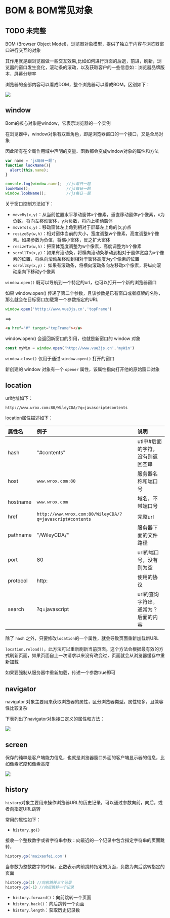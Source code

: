 # BOM & BOM常见对象

## TODO 未完整

BOM (Browser Object Model)，浏览器对象模型，提供了独立于内容与浏览器窗口进行交互的对象

其作用就是跟浏览器做一些交互效果,比如如何进行页面的后退，前进，刷新，浏览器的窗口发生变化，滚动条的滚动，以及获取客户的一些信息如：浏览器品牌版本，屏幕分辨率

浏览器的全部内容可以看成DOM，整个浏览器可以看成BOM。区别如下：

![](https://static.vue-js.com/482f33e0-8089-11eb-85f6-6fac77c0c9b3.png)

## window

Bom的核心对象是window，它表示浏览器的一个实例

在浏览器中，window对象有双重角色，即是浏览器窗口的一个接口，又是全局对象

因此所有在全局作用域中声明的变量、函数都会变成window对象的属性和方法

```js showLineNumbers copy
var name = 'js每日一题';
function lookName(){
  alert(this.name);
}

console.log(window.name);  //js每日一题
lookName();                //js每日一题
window.lookName();         //js每日一题
```

关于窗口控制方法如下：

- `moveBy(x,y)`：从当前位置水平移动窗体x个像素，垂直移动窗体y个像素，x为负数，将向左移动窗体，y为负数，将向上移动窗体
- `moveTo(x,y)`：移动窗体左上角到相对于屏幕左上角的(x,y)点
- `resizeBy(w,h)`：相对窗体当前的大小，宽度调整w个像素，高度调整h个像素。如果参数为负值，将缩小窗体，反之扩大窗体
- `resizeTo(w,h)`：把窗体宽度调整为w个像素，高度调整为h个像素
- `scrollTo(x,y)`：如果有滚动条，将横向滚动条移动到相对于窗体宽度为x个像素的位置，将纵向滚动条移动到相对于窗体高度为y个像素的位置
- `scrollBy(x,y)`： 如果有滚动条，将横向滚动条向左移动x个像素，将纵向滚动条向下移动y个像素

`window.open()` 既可以导航到一个特定的url，也可以打开一个新的浏览器窗口

如果 window.open() 传递了第二个参数，且该参数是已有窗口或者框架的名称，那么就会在目标窗口加载第一个参数指定的URL

```js showLineNumbers copy
window.open('htttp://www.vue3js.cn','topFrame')
```

==>

```html showLineNumbers copy
<a href="#" target="topFrame"></a>
```

window.open() 会返回新窗口的引用，也就是新窗口的 window 对象

```js showLineNumbers copy
const myWin = window.open('http://www.vue3js.cn','myWin')
```

`window.close()` 仅用于通过 `window.open()` 打开的窗口

新创建的 window 对象有一个 `opener` 属性，该属性指向打开他的原始窗口对象

## location

url地址如下：

```
http://www.wrox.com:80/WileyCDA/?q=javascript#contents
```

location属性描述如下：

|属性名|例子|说明|
|:---|:---|:---|
|hash|"#contents"|utl中#后面的字符，没有则返回空串|
|host|`www.wrox.com:80`|服务器名称和端口号|
|hostname|`www.wrox.com`|域名，不带端口号|
|href|`http://www.wrox.com:80/WileyCDA/?q=javascript#contents`|完整url|
|pathname|"/WileyCDA/"|服务器下面的文件路径|
|port|80|url的端口号，没有则为空|
|protocol|http:|使用的协议|
|search|?q=javascript|url的查询字符串，通常为？后面的内容|

除了 `hash` 之外，只要修改`location`的一个属性，就会导致页面重新加载新URL

`location.reload()`，此方法可以重新刷新当前页面。这个方法会根据最有效的方式刷新页面，如果页面自上一次请求以来没有改变过，页面就会从浏览器缓存中重新加载

如果要强制从服务器中重新加载，传递一个参数true即可

## navigator

navigator 对象主要用来获取浏览器的属性，区分浏览器类型。属性较多，且兼容性比较复杂

下表列出了navigator对象接口定义的属性和方法：

![](https://static.vue-js.com/6797ab40-8089-11eb-ab90-d9ae814b240d.png)

## screen

保存的纯粹是客户端能力信息，也就是浏览器窗口外面的客户端显示器的信息，比如像素宽度和像素高度

![](https://static.vue-js.com/7d6b21e0-8089-11eb-85f6-6fac77c0c9b3.png)

## history

`history`对象主要用来操作浏览器URL的历史记录，可以通过参数向前，向后，或者向指定URL跳转

常用的属性如下：

- `history.go()`

接收一个整数数字或者字符串参数：向最近的一个记录中包含指定字符串的页面跳转，

```js showLineNumbers copy
history.go('maixaofei.com')
```

当参数为整数数字的时候，正数表示向前跳转指定的页面，负数为向后跳转指定的页面

```js showLineNumbers copy
history.go(3) //向前跳转三个记录
history.go(-1) //向后跳转一个记录
```

- `history.forward()`：向前跳转一个页面
- `history.back()`：向后跳转一个页面
- `history.length`：获取历史记录数
